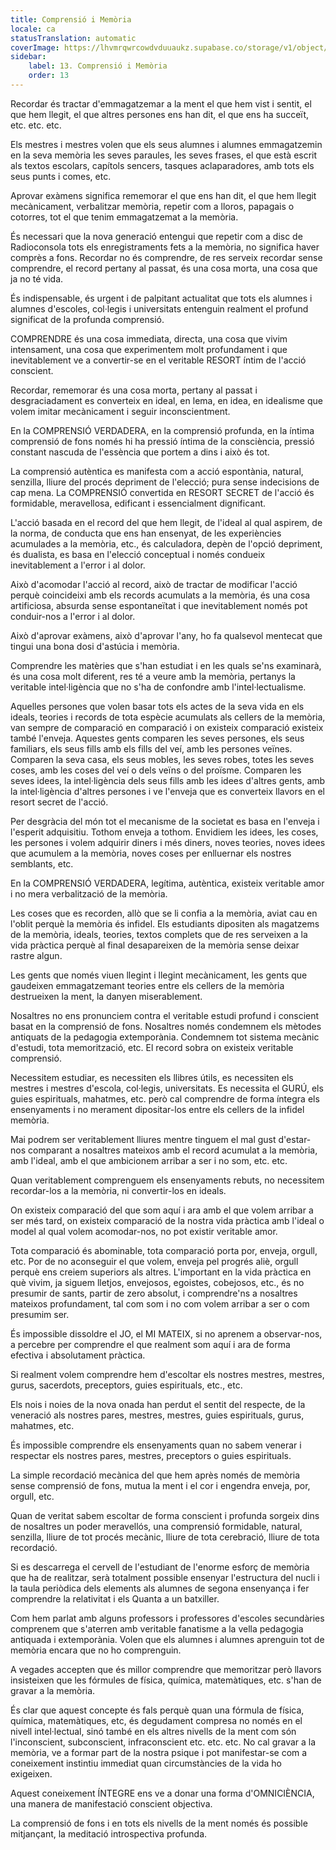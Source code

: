 ```yaml
---
title: Comprensió i Memòria
locale: ca
statusTranslation: automatic
coverImage: https://lhvmrqwrcowdvduuaukz.supabase.co/storage/v1/object/public/strapi-uploads/small_cover-educacion-fundamental.webp-2d51a7828a2b1309555be27f7e2a61a0.webp
sidebar:
    label: 13. Comprensió i Memòria
    order: 13
---
```

Recordar és tractar d'emmagatzemar a la ment el que hem vist i sentit, el que hem llegit, el que altres persones ens han dit, el que ens ha succeït, etc. etc. etc.

Els mestres i mestres volen que els seus alumnes i alumnes emmagatzemin en la seva memòria les seves paraules, les seves frases, el que està escrit als textos escolars, capítols sencers, tasques aclaparadores, amb tots els seus punts i comes, etc.

Aprovar exàmens significa rememorar el que ens han dit, el que hem llegit mecànicament, verbalitzar memòria, repetir com a lloros, papagais o cotorres, tot el que tenim emmagatzemat a la memòria.

És necessari que la nova generació entengui que repetir com a disc de Radioconsola tots els enregistraments fets a la memòria, no significa haver comprès a fons. Recordar no és comprendre, de res serveix recordar sense comprendre, el record pertany al passat, és una cosa morta, una cosa que ja no té vida.

És indispensable, és urgent i de palpitant actualitat que tots els alumnes i alumnes d'escoles, col·legis i universitats entenguin realment el profund significat de la profunda comprensió.

COMPRENDRE és una cosa immediata, directa, una cosa que vivim intensament, una cosa que experimentem molt profundament i que inevitablement ve a convertir-se en el veritable RESORT íntim de l'acció conscient.

Recordar, rememorar és una cosa morta, pertany al passat i desgraciadament es converteix en ideal, en lema, en idea, en idealisme que volem imitar mecànicament i seguir inconscientment.

En la COMPRENSIÓ VERDADERA, en la comprensió profunda, en la íntima comprensió de fons només hi ha pressió íntima de la consciència, pressió constant nascuda de l'essència que portem a dins i això és tot.

La comprensió autèntica es manifesta com a acció espontània, natural, senzilla, lliure del procés depriment de l'elecció; pura sense indecisions de cap mena. La COMPRENSIÓ convertida en RESORT SECRET de l'acció és formidable, meravellosa, edificant i essencialment dignificant.

L'acció basada en el record del que hem llegit, de l'ideal al qual aspirem, de la norma, de conducta que ens han ensenyat, de les experiències acumulades a la memòria, etc., és calculadora, depèn de l'opció depriment, és dualista, es basa en l'elecció conceptual i només condueix inevitablement a l'error i al dolor.

Això d'acomodar l'acció al record, això de tractar de modificar l'acció perquè coincideixi amb els records acumulats a la memòria, és una cosa artificiosa, absurda sense espontaneïtat i que inevitablement només pot conduir-nos a l'error i al dolor.

Això d'aprovar exàmens, això d'aprovar l'any, ho fa qualsevol mentecat que tingui una bona dosi d'astúcia i memòria.

Comprendre les matèries que s'han estudiat i en les quals se'ns examinarà, és una cosa molt diferent, res té a veure amb la memòria, pertanys la veritable intel·ligència que no s'ha de confondre amb l'intel·lectualisme.

Aquelles persones que volen basar tots els actes de la seva vida en els ideals, teories i records de tota espècie acumulats als cellers de la memòria, van sempre de comparació en comparació i on existeix comparació existeix també l'enveja. Aquestes gents comparen les seves persones, els seus familiars, els seus fills amb els fills del veí, amb les persones veïnes. Comparen la seva casa, els seus mobles, les seves robes, totes les seves coses, amb les coses del veí o dels veïns o del proïsme. Comparen les seves idees, la intel·ligència dels seus fills amb les idees d'altres gents, amb la intel·ligència d'altres persones i ve l'enveja que es converteix llavors en el resort secret de l'acció.

Per desgràcia del món tot el mecanisme de la societat es basa en l'enveja i l'esperit adquisitiu. Tothom enveja a tothom. Envidiem les idees, les coses, les persones i volem adquirir diners i més diners, noves teories, noves idees que acumulem a la memòria, noves coses per enlluernar els nostres semblants, etc.

En la COMPRENSIÓ VERDADERA, legítima, autèntica, existeix veritable amor i no mera verbalització de la memòria.

Les coses que es recorden, allò que se li confia a la memòria, aviat cau en l'oblit perquè la memòria és infidel. Els estudiants dipositen als magatzems de la memòria, ideals, teories, textos complets que de res serveixen a la vida pràctica perquè al final desapareixen de la memòria sense deixar rastre algun.

Les gents que només viuen llegint i llegint mecànicament, les gents que gaudeixen emmagatzemant teories entre els cellers de la memòria destrueixen la ment, la danyen miserablement.

Nosaltres no ens pronunciem contra el veritable estudi profund i conscient basat en la comprensió de fons. Nosaltres només condemnem els mètodes antiquats de la pedagogia extemporània. Condemnem tot sistema mecànic d'estudi, tota memorització, etc. El record sobra on existeix veritable comprensió.

Necessitem estudiar, es necessiten els llibres útils, es necessiten els mestres i mestres d'escola, col·legis, universitats. Es necessita el GURÚ, els guies espirituals, mahatmes, etc. però cal comprendre de forma íntegra els ensenyaments i no merament dipositar-los entre els cellers de la infidel memòria.

Mai podrem ser veritablement lliures mentre tinguem el mal gust d'estar-nos comparant a nosaltres mateixos amb el record acumulat a la memòria, amb l'ideal, amb el que ambicionem arribar a ser i no som, etc. etc.

Quan veritablement comprenguem els ensenyaments rebuts, no necessitem recordar-los a la memòria, ni convertir-los en ideals.

On existeix comparació del que som aquí i ara amb el que volem arribar a ser més tard, on existeix comparació de la nostra vida pràctica amb l'ideal o model al qual volem acomodar-nos, no pot existir veritable amor.

Tota comparació és abominable, tota comparació porta por, enveja, orgull, etc. Por de no aconseguir el que volem, enveja pel progrés aliè, orgull perquè ens creiem superiors als altres. L'important en la vida pràctica en què vivim, ja siguem lletjos, envejosos, egoistes, cobejosos, etc., és no presumir de sants, partir de zero absolut, i comprendre'ns a nosaltres mateixos profundament, tal com som i no com volem arribar a ser o com presumim ser.

És impossible dissoldre el JO, el MI MATEIX, si no aprenem a observar-nos, a percebre per comprendre el que realment som aquí i ara de forma efectiva i absolutament pràctica.

Si realment volem comprendre hem d'escoltar els nostres mestres, mestres, gurus, sacerdots, preceptors, guies espirituals, etc., etc.

Els nois i noies de la nova onada han perdut el sentit del respecte, de la veneració als nostres pares, mestres, mestres, guies espirituals, gurus, mahatmes, etc.

És impossible comprendre els ensenyaments quan no sabem venerar i respectar els nostres pares, mestres, preceptors o guies espirituals.

La simple recordació mecànica del que hem après només de memòria sense comprensió de fons, mutua la ment i el cor i engendra enveja, por, orgull, etc.

Quan de veritat sabem escoltar de forma conscient i profunda sorgeix dins de nosaltres un poder meravellós, una comprensió formidable, natural, senzilla, lliure de tot procés mecànic, lliure de tota cerebració, lliure de tota recordació.

Si es descarrega el cervell de l'estudiant de l'enorme esforç de memòria que ha de realitzar, serà totalment possible ensenyar l'estructura del nucli i la taula periòdica dels elements als alumnes de segona ensenyança i fer comprendre la relativitat i els Quanta a un batxiller.

Com hem parlat amb alguns professors i professores d'escoles secundàries comprenem que s'aterren amb veritable fanatisme a la vella pedagogia antiquada i extemporània. Volen que els alumnes i alumnes aprenguin tot de memòria encara que no ho comprenguin.

A vegades accepten que és millor comprendre que memoritzar però llavors insisteixen que les fórmules de física, química, matemàtiques, etc. s'han de gravar a la memòria.

És clar que aquest concepte és fals perquè quan una fórmula de física, química, matemàtiques, etc, és degudament compresa no només en el nivell intel·lectual, sinó també en els altres nivells de la ment com són l'inconscient, subconscient, infraconscient etc. etc. etc. No cal gravar a la memòria, ve a formar part de la nostra psique i pot manifestar-se com a coneixement instintiu immediat quan circumstàncies de la vida ho exigeixen.

Aquest coneixement ÍNTEGRE ens ve a donar una forma d'OMNICIÈNCIA, una manera de manifestació conscient objectiva.

La comprensió de fons i en tots els nivells de la ment només és possible mitjançant, la meditació introspectiva profunda.

